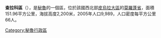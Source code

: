 '''查拉科區'''（{{lang-es|Distrito de Chalaco}}），是[[秘魯|秘魯]]的一個區，位於該國西北部[[皮烏拉大區|皮烏拉大區]]的[[莫羅蓬省|莫羅蓬省]]，面積151.96平方公里，海拔高度2,200米，2005年人口9,989，人口密度每平方公里66人。

{{coord|5.0410|S|79.7959|W|source:wikidata-and-enwiki-cat-tree_region:PE|display=title}}

{{Peru-geo-stub}}
[[Category:秘魯行政區|Category:秘魯行政區]]